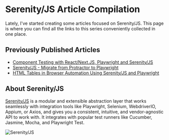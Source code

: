 # Serenity/JS Article Compilation

Lately, I've started creating some articles focused on Serenity/JS.
This page is where you can find all the links to this series 
conveniently collected in one place.

## Previously Published Articles

- [Component Testing with React/Next.JS, Playwright and Serenity/JS](../sjs-playwright-ct)
- [Serenity/JS - Migrate from Protractor to Playwright](../serenityjs-protractor2playwright)
- [HTML Tables in Browser Automation Using Serenity/JS and Playwright](../serenityjs-tables-peql)

## About Serenity/JS

[Serenity/JS](https://serenity-js.org/) is a modular and extensible abstraction layer that works seamlessly 
with integration tools like Playwright, Selenium, WebdriverIO, Appium, or Axios, 
and gives you a consistent, intuitive, and vendor-agnostic API to work with.
It integrates with popular test runners like Cucumber, Jasmine, Mocha, and Playwright Test.

![Serenity/JS](/img/serenity-js-social-card.jpg)
